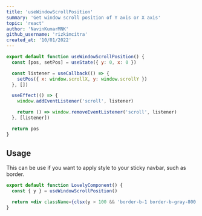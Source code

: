 ```yaml
---
title: 'useWindowScrollPosition'
summary: 'Get window scroll position of Y axis or X axis'
topic: 'react'
author: 'NavinKumarMNK'
github_username: 'rizkimcitra'
created_at: '10/01/2022'
---
```


```js
export default function useWindowScrollPosition() {
  const [pos, setPos] = useState({ y: 0, x: 0 })

  const listener = useCallback(() => {
    setPos({ x: window.scrollX, y: window.scrollY })
  }, [])

  useEffect(() => {
    window.addEventListener('scroll', listener)

    return () => window.removeEventListener('scroll', listener)
  }, [listener])

  return pos
}
```

## Usage

This can be use if you want to apply style to your sticky navbar, such as border.

```jsx
export default function LovelyComponent() {
  const { y } = useWindowScrollPosition()

  return <div className={clsx(y > 100 && 'border-b-1 border-b-gray-800')}></div>
}
```
